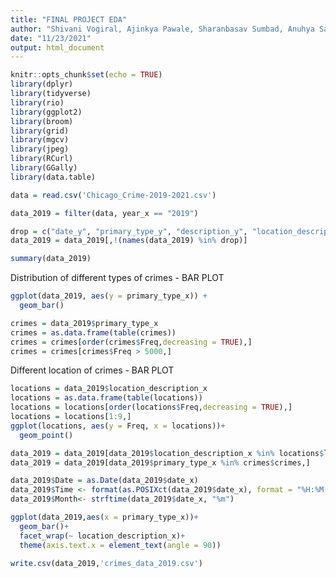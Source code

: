 ```yaml
---
title: "FINAL PROJECT EDA"
author: "Shivani Vogiral, Ajinkya Pawale, Sharanbasav Sumbad, Anuhya Sankranti"
date: "11/23/2021"
output: html_document
---
```


```r
knitr::opts_chunk$set(echo = TRUE)
library(dplyr)
library(tidyverse)
library(rio)
library(ggplot2)
library(broom)
library(grid)
library(mgcv)
library(jpeg)
library(RCurl)
library(GGally)
library(data.table)
```

```r
data = read.csv('Chicago_Crime-2019-2021.csv')
```

```r
data_2019 = filter(data, year_x == "2019")
```




```r
drop = c("date_y", "primary_type_y", "description_y", "location_description_y", "arrest_y", "domestic_y", "year_y", "updated_on_y", "location_y")
data_2019 = data_2019[,!(names(data_2019) %in% drop)]
```

```r
summary(data_2019)
```

Distribution of different types of crimes - BAR PLOT
```r
ggplot(data_2019, aes(y = primary_type_x)) +
  geom_bar()

crimes = data_2019$primary_type_x
crimes = as.data.frame(table(crimes))
crimes = crimes[order(crimes$Freq,decreasing = TRUE),]
crimes = crimes[crimes$Freq > 5000,]
```



Different location of crimes - BAR PLOT
```r
locations = data_2019$location_description_x
locations = as.data.frame(table(locations))
locations = locations[order(locations$Freq,decreasing = TRUE),]
locations = locations[1:9,]
ggplot(locations, aes(y = Freq, x = locations))+
  geom_point()
```


```r
data_2019 = data_2019[data_2019$location_description_x %in% locations$locations,]
data_2019 = data_2019[data_2019$primary_type_x %in% crimes$crimes,]
```

```r
data_2019$Date = as.Date(data_2019$date_x)
data_2019$Time <- format(as.POSIXct(data_2019$date_x), format = "%H:%M:%S")
data_2019$Month<- strftime(data_2019$date_x, "%m")
```

```r
ggplot(data_2019,aes(x = primary_type_x))+
  geom_bar()+
  facet_wrap(~ location_description_x)+
  theme(axis.text.x = element_text(angle = 90))
```
```r
write.csv(data_2019,'crimes_data_2019.csv')
```

